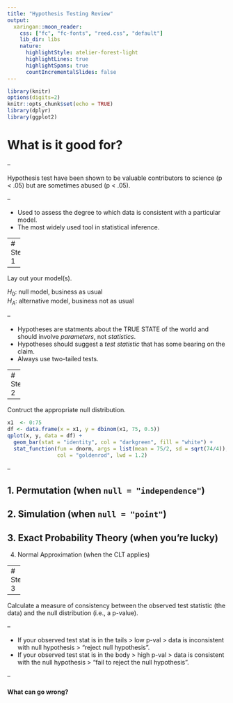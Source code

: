```yaml
---
title: "Hypothesis Testing Review"
output:
  xaringan::moon_reader:
    css: ["fc", "fc-fonts", "reed.css", "default"]
    lib_dir: libs
    nature:
      highlightStyle: atelier-forest-light
      highlightLines: true
      highlightSpans: true
      countIncrementalSlides: false
---
```



```r
library(knitr)
options(digits=2)
knitr::opts_chunk$set(echo = TRUE)
library(dplyr)
library(ggplot2)
```


# What is it good for?

--

Hypothesis test have been shown to be valuable contributors to science (p < .05)
but are sometimes abused (p < .05).

--

- Used to assess the degree to which data is consistent with a particular model.
- The most widely used tool in statistical inference.


---
# Step 1

--

Lay out your model(s).

$H_0$: null model, business as usual  
$H_A$: alternative model, business not as usual

--

- Hypotheses are statments about the TRUE STATE of the world and should involve
*parameters*, not *statistics*.
- Hypotheses should suggest a *test statistic* that has some bearing on the claim.
- Always use two-tailed tests.


---
# Step 2

--

Contruct the appropriate null distribution.

```r
x1  <- 0:75
df <- data.frame(x = x1, y = dbinom(x1, 75, 0.5))
qplot(x, y, data = df) + 
  geom_bar(stat = "identity", col = "darkgreen", fill = "white") +
  stat_function(fun = dnorm, args = list(mean = 75/2, sd = sqrt(74/4)), 
                col = "goldenrod", lwd = 1.2)
```

--

1. Permutation (when `null = "independence"`)
--

2. Simulation (when `null = "point"`)
--

3. Exact Probability Theory (when you're lucky)
--

4. Normal Approximation (when the CLT applies)


---
# Step 3

--

Calculate a measure of consistency between the observed test statistic (the data)
and the null distribution (i.e., a p-value).

--

- If your observed test stat is in the tails > low p-val > data is inconsistent
with null hypothesis > "reject null hypothesis".
- If your observed test stat is in the body > high p-val > data is consistent with
the null hypothesis > "fail to reject the null hypothesis".

--

#### What can go wrong?


